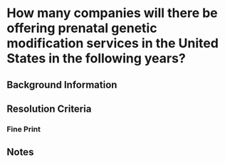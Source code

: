
# How many companies will there be offering prenatal genetic modification services in the United States in the following years?

## Background Information

## Resolution Criteria

### Fine Print

## Notes
